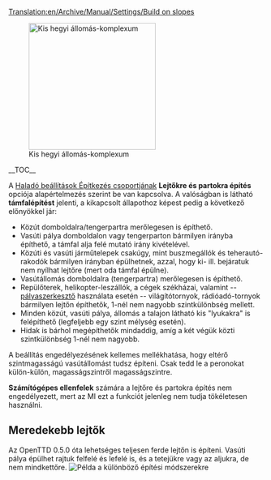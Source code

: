 [[Translation:en/Archive/Manual/Settings/Build on slopes]]


[[File:en/Archive/Manual/Settings/Build-on-slopes.png|center|frame|250px|Kis hegyi állomás-komplexum]]

__TOC__

A [[hu/Haladó beállítások/Építkezés#epitkezes-egyeb-beallitasok|Haladó beállítások Építkezés csoportjának]] '''Lejtőkre és partokra építés''' opciója alapértelmezés szerint be van kapcsolva. A valóságban is látható '''támfalépítést''' jelenti, a kikapcsolt állapothoz képest pedig a következő előnyökkel jár:
* Közút domboldalra/tengerpartra merőlegesen is építhető.
* Vasúti pálya domboldalon vagy tengerparton bármilyen irányba építhető, a támfal alja felé mutató irány kivételével.
* Közúti és vasúti járműtelepek csakúgy, mint buszmegállók és teherautó-rakodók bármilyen irányban épülhetnek, azzal, hogy ki- ill. bejáratuk nem nyílhat lejtőre (mert oda támfal épülne).
* Vasútállomás domboldalra (tengerpartra) merőlegesen is építhető.
* Repülőterek, helikopter-leszállók, a cégek székházai, valamint -- [[hu/Manual/Pályaszerkesztő|pályaszerkesztő]] használata esetén -- világítótornyok, rádióadó-tornyok bármilyen lejtőn építhetők, 1-nél nem nagyobb szintkülönbség mellett.
* Minden közút, vasúti pálya, állomás a talajon látható kis "lyukakra" is felépíthető (legfeljebb egy szint mélység esetén).
* Hidak is bárhol megépíthetők mindaddig, amíg a két végük közti szintkülönbség 1-nél nem nagyobb.

A beállítás engedélyezésének kellemes mellékhatása, hogy eltérő szintmagasságú vasútállomást tudsz építeni. Csak tedd le a peronokat külön-külön, magasságszintről magasságszintre.

'''Számítógépes ellenfelek''' számára a lejtőre és partokra építés nem engedélyezett, mert az MI ezt a funkciót jelenleg nem tudja tökéletesen használni.

==Meredekebb lejtők==
Az OpenTTD 0.5.0 óta lehetséges teljesen ferde lejtőn is építeni. Vasúti pálya épülhet rajtuk felfelé és lefelé is, és a tetejükre vagy az aljukra, de nem mindkettőre.
[[File:en/Archive/Manual/Settings/Steeperslopesexample.png|center|frame|Példa a különböző építési módszerekre]]